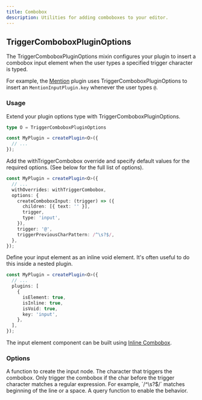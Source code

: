 ```yaml
---
title: Combobox
description: Utilities for adding comboboxes to your editor.
---
```


## TriggerComboboxPluginOptions

The TriggerComboboxPluginOptions mixin configures your plugin to insert a combobox input element when the user types a specified trigger character is typed.

For example, the [Mention](/docs/mention) plugin uses TriggerComboboxPluginOptions to insert an `MentionInputPlugin.key` whenever the user types `@`.

### Usage

<Steps>

<Step>
Extend your plugin options type with TriggerComboboxPluginOptions.

```ts
type O = TriggerComboboxPluginOptions

const MyPlugin = createPlugin<O>({
  // ...
});
```
</Step>

<Step>
Add the withTriggerCombobox override and specify default values for the required options. (See below for the full list of options).

```ts
const MyPlugin = createPlugin<O>({
  // ...
  withOverrides: withTriggerCombobox,
  options: {
    createComboboxInput: (trigger) => ({
      children: [{ text: '' }],
      trigger,
      type: 'input',
    }),
    trigger: '@',
    triggerPreviousCharPattern: /^\s?$/,
  },
});
```
</Step>

<Step>
Define your input element as an inline void element. It's often useful to do this inside a nested plugin.

```ts
const MyPlugin = createPlugin<O>({
  // ...
  plugins: [
    {
      isElement: true,
      isInline: true,
      isVoid: true,
      key: 'input',
    },
  ],
});
```

The input element component can be built using [Inline Combobox](/docs/components/inline-combobox). 
</Step>

</Steps>

### Options

<APIOptions>

<APIItem name="createComboboxInput" type="(trigger: string) => TElement">
  A function to create the input node.
</APIItem>

<APIItem name="trigger" type="string">
  The character that triggers the combobox.
</APIItem>

<APIItem name="triggerPreviousCharPattern" type="RegExp">
  Only trigger the combobox if the char before the trigger character matches a regular expression. For example, `/^\s?$/` matches beginning of the line or a space.
</APIItem>

<APIItem name="triggerQuery" type="(editor: PlateEditor) => boolean" optional>
  A query function to enable the behavior.
</APIItem>

</APIOptions>
